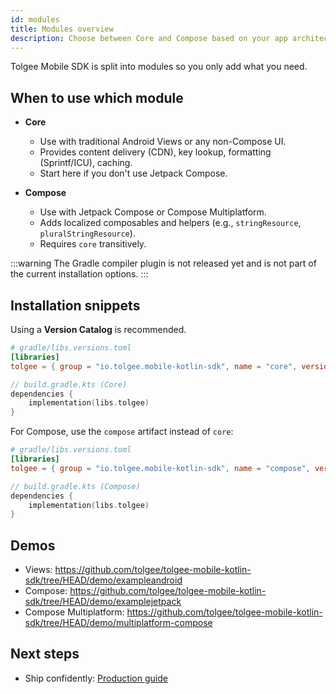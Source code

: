 ```yaml
---
id: modules
title: Modules overview
description: Choose between Core and Compose based on your app architecture.
---
```


Tolgee Mobile SDK is split into modules so you only add what you need.

## When to use which module

- **Core**
  - Use with traditional Android Views or any non-Compose UI.
  - Provides content delivery (CDN), key lookup, formatting (Sprintf/ICU), caching.
  - Start here if you don't use Jetpack Compose.

- **Compose**
  - Use with Jetpack Compose or Compose Multiplatform.
  - Adds localized composables and helpers (e.g., `stringResource`, `pluralStringResource`).
  - Requires `core` transitively.

:::warning
The Gradle compiler plugin is not released yet and is not part of the current installation options.
:::

## Installation snippets

Using a **Version Catalog** is recommended.

```toml
# gradle/libs.versions.toml
[libraries]
tolgee = { group = "io.tolgee.mobile-kotlin-sdk", name = "core", version.ref = "tolgee" }
```

```kotlin
// build.gradle.kts (Core)
dependencies {
    implementation(libs.tolgee)
}
```

For Compose, use the `compose` artifact instead of `core`:

```toml
# gradle/libs.versions.toml
[libraries]
tolgee = { group = "io.tolgee.mobile-kotlin-sdk", name = "compose", version.ref = "tolgee" }
```

```kotlin
// build.gradle.kts (Compose)
dependencies {
    implementation(libs.tolgee)
}
```


## Demos

- Views: https://github.com/tolgee/tolgee-mobile-kotlin-sdk/tree/HEAD/demo/exampleandroid
- Compose: https://github.com/tolgee/tolgee-mobile-kotlin-sdk/tree/HEAD/demo/examplejetpack
- Compose Multiplatform: https://github.com/tolgee/tolgee-mobile-kotlin-sdk/tree/HEAD/demo/multiplatform-compose

## Next steps

- Ship confidently: [Production guide](./production.mdx)

